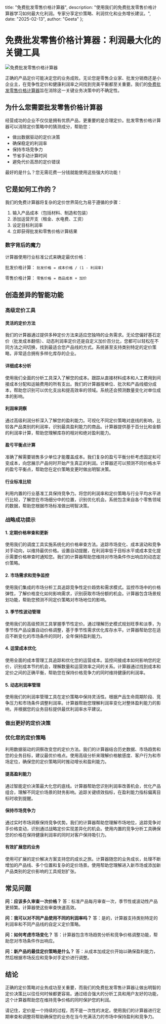   title: "免费批发零售价格计算器",
  description: "使用我们的免费批发零售价格计算器学习如何最大化利润。专家分享定价策略、利润优化和业务增长建议。",
  date: "2025-02-13",
  author: "Geeta"
};

# 免费批发零售价格计算器：利润最大化的关键工具

![免费批发零售价格计算器](/images/blog/free-wholesale-to-retail-price-calculator.jpeg)

正确的产品定价可能决定您的业务成败。无论您是零售企业家、批发分销商还是小企业主，在竞争性定价和健康利润率之间找到完美平衡都至关重要。我们的[免费批发零售价格计算器](https://www.revns.com/tools/retail-price-calculator)旨在消除这一关键业务决策中的不确定性。

## 为什么您需要批发零售价格计算器

经营成功的企业不仅仅是拥有优质产品，更重要的是合理定价。批发零售价格计算器可以消除定价策略中的猜测成分，帮助您：

- 做出数据驱动的定价决策
- 确保稳定的利润率
- 保持市场竞争力
- 节省手动计算时间
- 避免代价高昂的定价错误

最好的是什么？您无需花费一分钱就能使用这些强大的功能！

## 它是如何工作的？

我们的免费计算器将复杂的定价世界简化为易于遵循的步骤：

1. 输入产品成本（包括材料、制造和包装）
2. 添加运营开支（租金、水电费、工资）
3. 设定目标利润率
4. 立即获得批发和零售价格计算结果

### 数字背后的魔力

计算器使用行业标准公式来确定最优价格：

批发价格计算：
`批发价格 = 成本价格 / (1 - 利润率)`

零售价格计算：
`零售价格 = 商品成本 + 加价`

## 创造差异的智能功能

### 高级定价工具

#### 灵活的定价方法
我们的计算器通过提供多种定价方法来适应您独特的业务需求。无论您偏好基石定价（批发成本翻倍）、动态利润率定价还是自定义加价百分比，您都可以轻松在不同方法之间切换，找到最适合您产品线的方式。系统甚至支持类别特定的定价策略，非常适合拥有多样化库存的企业。

#### 详细成本分析
使用我们全面的分析工具深入了解您的成本。跟踪从直接材料成本和人工费用到间接成本分配和运输费用的所有支出。我们的计算器按单位、批次和产品线细分成本，帮助您识别可以优化支出和提高效率的领域。系统还会预测数量变化对单位成本的影响。

#### 利润率洞察
通过高级利润分析深入了解您的盈利能力。可视化不同定价策略对底线的影响，比较各产品类别的利润率，识别最具盈利能力的商品。计算器提供基于百分比和金额的利润率计算，帮助您理解库存的相对和绝对盈利能力。

#### 盈亏平衡点计算
准确了解需要销售多少单位才能覆盖成本。我们复杂的盈亏平衡分析考虑固定和可变成本，向您展示产品何时开始产生真正的利润。计算器还可以预测不同价格水平的盈亏平衡点，帮助您在定价策略变更时做出明智决策。

#### 行业标准比较
利用内置的行业基准工具保持竞争力。将您的利润率和定价策略与行业平均水平进行比较，了解您在市场细分中的位置，识别优化机会。系统包含来自各个零售领域的数据，帮助您根据市场标准做出明智决策。

### 战略成功提示

#### 1. 定期价格审查和更新
使用我们的调度工具实施系统化的价格审查方法。追踪市场变化、成本波动和竞争对手动向，以维持最优价格。设置自动提醒，在利润率低于目标水平或成本变化提示需要价格审查时通知您。我们的计算器帮助您维持对市场条件作出响应的动态定价策略。

#### 2. 市场需求和竞争监控
使用我们集成的市场分析工具追踪竞争性定价趋势和需求模式。监控市场中的价格弹性，了解价格变化如何影响需求，识别获取市场份额的机会。计算器包含场景规划功能，帮助您预测不同定价策略对市场地位的影响。

#### 3. 季节性波动管理
使用我们的高级预测工具掌握季节性定价。通过理解历史模式规划旺季和淡季，为季节性产品设置自动价格调整，基于季节性需求优化库存水平。计算器帮助您在适应不断变化的市场条件的同时，全年保持盈利能力。

#### 4. 运营成本优化
使用全面的成本管理工具追踪和优化您的运营成本。监控间接成本如何影响您的定价，识别成本节约机会，理解数量和运营效率之间的关系。计算器通过找到成本和定价之间的正确平衡，帮助您在保持价格竞争力的同时维持健康的利润率。

#### 5. 动态利润率管理
使用我们的利润率管理工具在定价策略中保持灵活性。根据产品生命周期阶段、竞争压力和市场条件调整利润率。计算器帮助您理解利润率变化对整体盈利能力的影响，并根据您的业务目标提供最优利润率水平建议。

### 做出更好的定价决策

### 优化您的定价策略
利用数据驱动的洞察改变您的定价方法。我们的计算器结合历史数据、市场趋势和您的业务目标，建议最优价格点。使用高级分析来理解价格敏感度、客户行为和市场定位，确保您的定价策略同时推动增长和盈利能力。

#### 提高盈利能力
通过智能定价决策最大化您的底线。计算器帮助您识别利润率改善机会，优化产品组合，理解不同定价场景的财务影响。追踪关键绩效指标，在盈利能力指标偏离目标时收到提醒。

#### 保持市场竞争力
通过实时市场洞察保持竞争优势。我们的计算器帮助您理解市场地位，追踪竞争对手价格变动，识别通过战略定价实现差异化的机会。使用内置的竞争分析工具确保您的价格在保持健康利润率的同时对客户保持吸引力。

#### 有效扩展您的业务
使用可扩展的定价解决方案支持您的成长之旅。计算器随您的业务成长，处理不断增加的产品线、多个位置和复杂的定价场景。使用帮助您理解进入新市场或添加新产品类别的定价影响的工具规划扩张。

## 常见问题

**问：应该多久审查一次价格？**
答：标准产品每月审查一次，季节性或波动性产品更频繁。计算器使这些审查快速高效。

**问：我可以对不同产品使用不同的利润率吗？**
答：是的，计算器支持类别特定的利润率和不同产品线的自定义定价策略。

**问：如何考虑市场变化？**
答：计算器包含市场趋势分析和竞争价格调整功能，帮助您对市场条件作出响应。

**问：新产品的最佳定价策略是什么？**
答：从成本加成定价开始以确保盈利能力，然后根据市场反应和竞争对手定价进行调整。

## 结论
正确的定价策略对业务成功至关重要，而我们的免费批发零售计算器让做出明智的定价决策比以往任何时候都更容易。通过结合强大的分析工具和用户友好的功能，这个计算器帮助您在维持竞争价格的同时保护您的利润。

请记住，定价是一个持续的过程，而不是一次性的决定。使用我们的计算器进行定期审查和调整将帮助确保您的业务在当今充满活力的市场中保持盈利和竞争力。